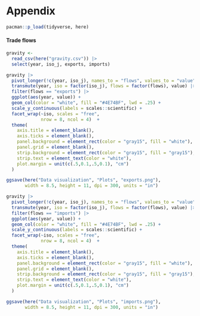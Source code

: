 # Appendix

```r
pacman::p_load(tidyverse, here)
```

#### Trade flows

```r
gravity <- 
  read_csv(here("gravity.csv")) |> 
  select(year, iso_j, exports, imports)
```

```r
gravity |> 
  pivot_longer(!c(year, iso_j), names_to = "flows", values_to = "value") |> 
  transmute(year, iso = factor(iso_j), flows = factor(flows), value) |> 
  filter(flows == "exports") |> 
  ggplot(aes(year, value)) +
  geom_col(color = "white", fill = "#4E74BF", lwd = .25) +
  scale_y_continuous(labels = scales::scientific) +
  facet_wrap(~iso, scales = "free",
             nrow = 8, ncol = 4)  +
  theme(
    axis.title = element_blank(),
    axis.ticks = element_blank(),
    panel.background = element_rect(color = "gray15", fill = "white"),
    panel.grid = element_blank(),
    strip.background = element_rect(color = "gray15", fill = "gray15"),
    strip.text = element_text(color = "white"),
    plot.margin = unit(c(.5,0.1,.5,0.1), "cm")
  )
```

```r
ggsave(here("Data visualization", "Plots", "exports.png"), 
       width = 8.5, height = 11, dpi = 300, units = "in")
```

```r
gravity |> 
  pivot_longer(!c(year, iso_j), names_to = "flows", values_to = "value") |> 
  transmute(year, iso = factor(iso_j), flows = factor(flows), value) |> 
  filter(flows == "imports") |> 
  ggplot(aes(year, value)) +
  geom_col(color = "white", fill = "#4E74BF", lwd = .25) +
  scale_y_continuous(labels = scales::scientific) +
  facet_wrap(~iso, scales = "free",
             nrow = 8, ncol = 4)  +
  theme(
    axis.title = element_blank(),
    axis.ticks = element_blank(),
    panel.background = element_rect(color = "gray15", fill = "white"),
    panel.grid = element_blank(),
    strip.background = element_rect(color = "gray15", fill = "gray15"),
    strip.text = element_text(color = "white"),
    plot.margin = unit(c(.5,0.1,.5,0.1), "cm")
  )
```

```r
ggsave(here("Data visualization", "Plots", "imports.png"), 
       width = 8.5, height = 11, dpi = 300, units = "in")
```
